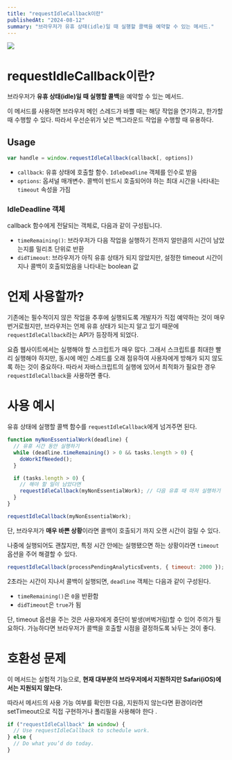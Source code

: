 ```yaml
---
title: "requestIdleCallback이란"
publishedAt: "2024-08-12"
summary: "브라우저가 유휴 상태(idle)일 때 실행할 콜백을 예약할 수 있는 메서드."
---
```


![](https://velog.velcdn.com/images/4_21ee/post/292df1d5-cdf6-4084-9f6a-335d05f9286f/image.png)

# requestIdleCallback이란?

브라우저가 **유휴 상태(idle)일 때 실행할 콜백**을 예약할 수 있는 메서드.

이 메서드를 사용하면 브라우저 메인 스레드가 바쁠 때는 해당 작업을 연기하고, 한가할 때 수행할 수 있다. 따라서 우선순위가 낮은 백그라운드 작업을 수행할 때 유용하다.

## Usage

```jsx
var handle = window.requestIdleCallback(callback[, options])
```

- `callback`: 유휴 상태에 호출할 함수. `IdleDeadline` 객체를 인수로 받음
- `options`: 옵셔널 매개변수. 콜백이 반드시 호출되어야 하는 최대 시간을 나타내는 `timeout` 속성을 가짐

### IdleDeadline 객체

callback 함수에게 전달되는 객체로, 다음과 같이 구성됩니다.

- `timeRemaining()`: 브라우저가 다음 작업을 실행하기 전까지 얼만큼의 시간이 남았는지를 밀리초 단위로 반환
- `didTimeout`: 브라우저가 아직 유휴 상태가 되지 않았지만, 설정한 timeout 시간이 지나 콜백이 호출되었음을 나타내는 boolean 값

# 언제 사용할까?

기존에는 필수적이지 않은 작업을 추후에 실행되도록 개발자가 직접 예약하는 것이 매우 번거로웠지만, 브라우저는 언제 유휴 상태가 되는지 알고 있기 때문에 `requestIdleCallback`라는 API가 등장하게 되었다.

요즘 웹사이트에서는 실행해야 할 스크립트가 매우 많다. 그래서 스크립트를 최대한 빨리 실행해야 하지만, 동시에 메인 스레드를 오래 점유하여 사용자에게 방해가 되지 않도록 하는 것이 중요하다. 따라서 자바스크립트의 실행에 있어서 최적화가 필요한 경우 `requestIdleCallback`을 사용하면 좋다.

# 사용 예시

유휴 상태에 실행할 콜백 함수를 `requestIdleCallback`에게 넘겨주면 된다.

```jsx
function myNonEssentialWork(deadline) {
  // 유휴 시간 동안 실행하기
  while (deadline.timeRemaining() > 0 && tasks.length > 0) {
    doWorkIfNeeded();
  }

  if (tasks.length > 0) {
    // 해야 할 일이 남았다면
    requestIdleCallback(myNonEssentialWork); // 다음 유휴 때 마저 실행하기
  }
}

requestIdleCallback(myNonEssentialWork);
```

단, 브라우저가 **매우 바쁜 상황**이라면 콜백이 호출되기 까지 오랜 시간이 걸릴 수 있다.

나중에 실행되어도 괜찮지만, 특정 시간 안에는 실행됐으면 하는 상황이라면 `timeout` 옵션을 주어 해결할 수 있다.

```jsx
requestIdleCallback(processPendingAnalyticsEvents, { timeout: 2000 });
```

2초라는 시간이 지나서 콜백이 실행되면, `deadline` 객체는 다음과 같이 구성된다.

- `timeRemaining()`은 `0`을 반환함
- `didTimeout`은 `true`가 됨

단, timeout 옵션을 주는 것은 사용자에게 중단이 발생(버벅거림)할 수 있어 주의가 필요하다. 가능하다면 브라우저가 콜백을 호출할 시점을 결정하도록 놔두는 것이 좋다.

# 호환성 문제

이 메서드는 실험적 기능으로, **현재 대부분의 브라우저에서 지원하지만 Safari(iOS)에서는 지원되지 않는다.**

따라서 메서드의 사용 가능 여부를 확인한 다음, 지원하지 않는다면 환경이라면 setTimeout으로 직접 구현하거나 폴리필을 사용해야 한다
.

```jsx
if ("requestIdleCallback" in window) {
  // Use requestIdleCallback to schedule work.
} else {
  // Do what you’d do today.
}
```
